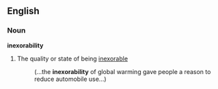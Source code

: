 ==English==
===Noun===
'''inexorability'''
# The quality or state of being [[inexorable]]
#: (...the '''inexorability''' of global warming gave people a reason to reduce automobile use...)